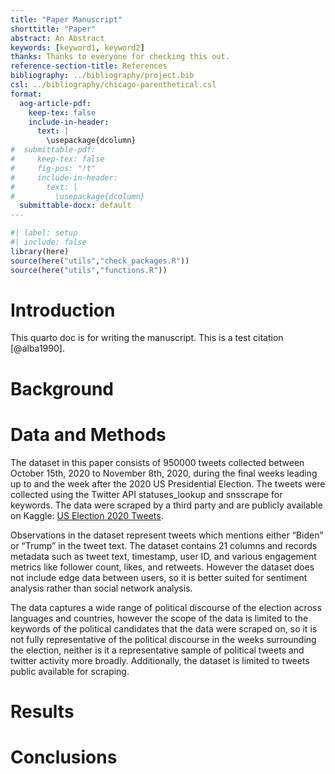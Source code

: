 ```yaml
---
title: "Paper Manuscript"
shorttitle: "Paper"
abstract: An Abstract
keywords: [keyword1, keyword2]
thanks: Thanks to everyone for checking this out.
reference-section-title: References
bibliography: ../bibliography/project.bib
csl: ../bibliography/chicago-parenthetical.csl
format:
  aog-article-pdf:
    keep-tex: false
    include-in-header: 
      text: |
        \usepackage{dcolumn}
#  submittable-pdf:
#     keep-tex: false
#     fig-pos: "!t"
#     include-in-header: 
#       text: |
#         \usepackage{dcolumn}
  submittable-docx: default
---
```


```r
#| label: setup
#| include: false
library(here)
source(here("utils","check_packages.R"))
source(here("utils","functions.R"))
```

# Introduction

This quarto doc is for writing the manuscript. This is a test citation [@alba1990].

# Background

# Data and Methods

The dataset in this paper consists of 950000 tweets collected between October 15th, 2020 to November 8th, 2020, during the final weeks leading up to and the week after the 2020 US Presidential Election.  The tweets were collected using the Twitter API statuses_lookup and snsscrape for keywords. The data were scraped by a third party and are publicly available on Kaggle: [US Election 2020 Tweets](https://www.kaggle.com/datasets/manchunhui/us-election-2020-tweets/data).

Observations in the dataset represent tweets which mentions either "Biden" or "Trump" in the tweet text. The dataset contains 21 columns and records metadata such as tweet text, timestamp, user ID, and various engagement metrics like follower count, likes, and retweets. However the dataset does not include edge data between users, so it is better suited for sentiment analysis rather than social network analysis.

The data captures a wide range of political discourse of the election across languages and countries, however the scope of the data is limited to the keywords of the political candidates that the data were scraped on, so it is not fully representative of the political discourse in the weeks surrounding the election, neither is it a representative sample of political tweets and twitter activity more broadly. Additionally, the dataset is limited to tweets public available for scraping.

# Results

# Conclusions

